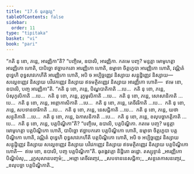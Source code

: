 ```yaml
---
title: "17.6 ធុតង្គវគ្គ"
tableOfContents: false
sidebar:
  order: 11
type: "tipitaka"
basket: "vi"
book: "pari"
---
```



<DynamicBreadcrumb />

<Division number="443" book="pari">

<Paragraph number="2064" book="pari">
“កតិ នុ ខោ, ភន្តេ, អារញ្ញិកា”តិ? “បញ្ចិមេ, ឧបាលិ, អារញ្ញិកា. កតមេ បញ្ច? មន្ទត្តា មោមូហត្តា អារញ្ញិកោ ហោតិ, បាបិច្ឆោ ឥច្ឆាបកតោ អារញ្ញិកោ ហោតិ, ឧម្មាទា ចិត្តក្ខេបា អារញ្ញិកោ ហោតិ, វណ្ណិតំ ពុទ្ធេហិ ពុទ្ធសាវកេហីតិ អារញ្ញិកោ ហោតិ, អបិ ច អប្បិច្ឆញ្ញេវ និស្សាយ សន្តុដ្ឋិញ្ញេវ និស្សាយ—  សល្លេខញ្ញេវ និស្សាយ បវិវេកញ្ញេវ និស្សាយ ឥទមត្ថិតញ្ញេវ និស្សាយ អារញ្ញិកោ ហោតិ—  ឥមេ ខោ, ឧបាលិ, បញ្ច អារញ្ញិកា”តិ.
</Paragraph>

<Paragraph number="2065" book="pari">
“កតិ នុ ខោ, ភន្តេ, បិណ្ឌបាតិកាតិ …បេ…  កតិ នុ ខោ, ភន្តេ, បំសុកូលិកាតិ …បេ…  កតិ នុ ខោ, ភន្តេ, រុក្ខមូលិកាតិ …បេ…  កតិ នុ ខោ, ភន្តេ, សោសានិកាតិ …បេ…  កតិ នុ ខោ, ភន្តេ, អព្ភោកាសិកាតិ …បេ…  កតិ នុ ខោ, ភន្តេ, តេចីវរិកាតិ …បេ…  កតិ នុ ខោ, ភន្តេ, សបទានចារិកាតិ …បេ…  កតិ នុ ខោ, ភន្តេ, នេសជ្ជិកាតិ …បេ…  កតិ នុ ខោ, ភន្តេ, យថាសន្ថតិកាតិ …បេ…  កតិ នុ ខោ, ភន្តេ, ឯកាសនិកាតិ …បេ…  កតិ នុ ខោ, ភន្តេ, ខលុបច្ឆាភត្តិកាតិ …បេ…  កតិ នុ ខោ, ភន្តេ, បត្តបិណ្ឌិកា”តិ? “បញ្ចិមេ, ឧបាលិ, បត្តបិណ្ឌិកា. កតមេ បញ្ច? មន្ទត្តា មោមូហត្តា បត្តបិណ្ឌិកោ ហោតិ, បាបិច្ឆោ ឥច្ឆាបកតោ បត្តបិណ្ឌិកោ ហោតិ, ឧម្មាទា ចិត្តក្ខេបា បត្តបិណ្ឌិកោ ហោតិ, វណ្ណិតំ ពុទ្ធេហិ ពុទ្ធសាវកេហីតិ បត្តបិណ្ឌិកោ ហោតិ, អបិ ច អប្បិច្ឆញ្ញេវ និស្សាយ សន្តុដ្ឋិញ្ញេវ និស្សាយ សល្លេខញ្ញេវ និស្សាយ បវិវេកញ្ញេវ និស្សាយ ឥទមត្ថិតញ្ញេវ និស្សាយ បត្តបិណ្ឌិកោ ហោតិ—  ឥមេ ខោ, ឧបាលិ, បញ្ច បត្តបិណ្ឌិកា”តិ.

</Paragraph>
</Division>

<Paragraph number="2066" type="center" book="pari">
ធុតង្គវគ្គោ និដ្ឋិតោ ឆដ្ឋោ.



</Paragraph>

<Paragraph number="2067" type="center" book="pari">
តស្សុទ្ទានំ


</Paragraph>

<Paragraph number="2068" type="verses" book="pari">
_អារញ្ញិកោ បិណ្ឌិបំសុ,_  
_រុក្ខសុសានបញ្ចមំ;_  
_អព្ភោ តេចីវរញ្ចេវ,_  
_សបទាននេសជ្ជិកា;_  
_សន្ថតេកាសនញ្ចេវ,_  
_ខលុបច្ឆា បត្តបិណ្ឌិកាតិ._
</Paragraph>